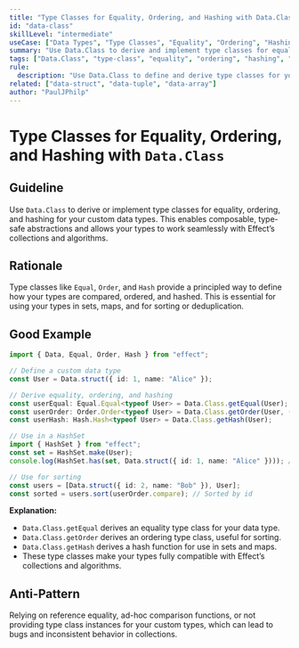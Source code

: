 ```yaml
---
title: "Type Classes for Equality, Ordering, and Hashing with Data.Class"
id: "data-class"
skillLevel: "intermediate"
useCase: ["Data Types", "Type Classes", "Equality", "Ordering", "Hashing"]
summary: "Use Data.Class to derive and implement type classes for equality, ordering, and hashing, enabling composable and type-safe abstractions."
tags: ["Data.Class", "type-class", "equality", "ordering", "hashing", "data-type", "effect"]
rule:
  description: "Use Data.Class to define and derive type classes for your data types, supporting composable equality, ordering, and hashing."
related: ["data-struct", "data-tuple", "data-array"]
author: "PaulJPhilp"
---
```


# Type Classes for Equality, Ordering, and Hashing with `Data.Class`

## Guideline

Use `Data.Class` to derive or implement type classes for equality, ordering, and hashing for your custom data types.
This enables composable, type-safe abstractions and allows your types to work seamlessly with Effect’s collections and algorithms.

## Rationale

Type classes like `Equal`, `Order`, and `Hash` provide a principled way to define how your types are compared, ordered, and hashed.
This is essential for using your types in sets, maps, and for sorting or deduplication.

## Good Example

```typescript
import { Data, Equal, Order, Hash } from "effect";

// Define a custom data type
const User = Data.struct({ id: 1, name: "Alice" });

// Derive equality, ordering, and hashing
const userEqual: Equal.Equal<typeof User> = Data.Class.getEqual(User);
const userOrder: Order.Order<typeof User> = Data.Class.getOrder(User, (a, b) => a.id - b.id);
const userHash: Hash.Hash<typeof User> = Data.Class.getHash(User);

// Use in a HashSet
import { HashSet } from "effect";
const set = HashSet.make(User);
console.log(HashSet.has(set, Data.struct({ id: 1, name: "Alice" }))); // true

// Use for sorting
const users = [Data.struct({ id: 2, name: "Bob" }), User];
const sorted = users.sort(userOrder.compare); // Sorted by id
```

**Explanation:**  
- `Data.Class.getEqual` derives an equality type class for your data type.
- `Data.Class.getOrder` derives an ordering type class, useful for sorting.
- `Data.Class.getHash` derives a hash function for use in sets and maps.
- These type classes make your types fully compatible with Effect’s collections and algorithms.

## Anti-Pattern

Relying on reference equality, ad-hoc comparison functions, or not providing type class instances for your custom types, which can lead to bugs and inconsistent behavior in collections.